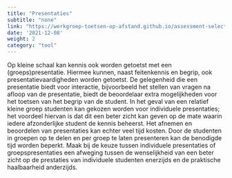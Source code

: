 ```yaml
---
title: "Presentaties"
subtitle: "none"
link: "https://werkgroep-toetsen-op-afstand.github.io/assessment-selection-tool/methods/presentation/"
date: '2021-12-08'
weight: 2
category: "tool"
---
```

Op kleine schaal kan kennis ook worden getoetst met een (groeps)presentatie. Hiermee kunnen, naast feitenkennis en begrip, ook presentatievaardigheden worden getoetst. De gelegenheid die een presentatie biedt voor interactie, bijvoorbeeld het stellen van vragen na afloop van de presentatie, biedt de beoordelaar extra mogelijkheden voor het toetsen van het begrip van de student. In het geval van een relatief kleine groep studenten kan gekozen worden voor individuele presentaties; het voordeel hiervan is dat dit een beter zicht kan geven op de mate waarin iedere afzonderlijke student de kennis beheerst. Het afnemen en beoordelen van presentaties kan echter veel tijd kosten. Door de studenten in groepen op te delen en per groep te laten presenteren kan de benodigde tijd worden beperkt. Maak bij de keuze tussen individuele presentaties of groepspresentaties een afweging tussen de wenselijkheid van een beter zicht op de prestaties van individuele studenten enerzijds en de praktische haalbaarheid anderzijds.